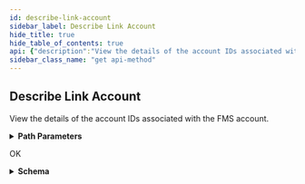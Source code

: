 ```yaml
---
id: describe-link-account
sidebar_label: Describe Link Account
hide_title: true
hide_table_of_contents: true
api: {"description":"View the details of the account IDs associated with the FMS account.\n","operationId":"get-v1-mgmt-linkaccounts-accountid","parameters":[{"description":"The unique ID of the account.\n","in":"path","name":"accountid","required":true,"schema":{"type":"string"}}],"requestBody":{"content":{"application/json":{"schema":{"additionalProperties":false,"properties":{},"title":"DescribeLinkAccountRequest","type":"object"}}}},"responses":{"200":{"content":{"application/json":{"schema":{"additionalProperties":false,"properties":{"Response":{"additionalProperties":false,"properties":{"AccountId":{"description":"The unique ID of the account.\n","maxLength":12,"pattern":"^$|^[0-9]+$","title":"Accountid","type":"string"},"CloudFormationTemplateURL":{"description":"The CFT URL.\n","title":"Cloudformationtemplateurl","type":"string"},"ExternalId":{"description":"A randomly generated UUID used to enable trust relationship in the role's policy.\n","title":"Externalid","type":"string"},"OnboardingStatus":{"allOf":[{"description":"An enumeration.","enum":["Success","Pending","Deleting","OffBoarding","DeleteFailed"],"title":"AccountTableEntryStatus","type":"string"}],"default":"Pending","description":"The status of account onboarding.\n"},"ServiceAccountId":{"description":"The unique ID of the dedicated service account.\n","maxLength":12,"pattern":"^$|^[0-9]+$","title":"Serviceaccountid","type":"string"},"SnsTopicArn":{"description":"The SNS topic ARN.\n","title":"Snstopicarn","type":"string"}},"title":"ResponseData","type":"object"},"ResponseStatus":{"additionalProperties":false,"properties":{"ErrorCode":{"default":0,"description":"Default value of a successful response is 0. Any other number indicates an error code.  \n\n400—HTTP bad request\n* InvalidOperationException—Operation failed because it is not valid. For example, when you delete an NGFW or rulestack in use.\n* InvalidRequestException—Operation failed due to invalid request. For example, unsupported parameter name or value in the request.\n* LimitExceededException—Operation failed due to violation in limit settings.\n* ResourceNotFoundException—Unable to locate a resource using the parameters you provided.\n* ThrottlingException—Operation failed due to throttling limitations.   \n\n500—Bad request \n* InternalServerError—Your request is valid but Cloud NGFW could not perform the operation due to a system issue.\n","title":"Errorcode","type":"integer"},"Reason":{"description":"The error description\n","title":"Reason","type":"string"}},"title":"Result","type":"object"}},"title":"DescribeLinkAccountResponse","type":"object"}}},"description":"OK"}},"tags":["UserOnboarding-LinkAccounts"],"method":"get","path":"/v1/mgmt/linkaccounts/{accountid}","servers":[{"url":"https://api.us-east-1.aws.cloudngfw.paloaltonetworks.com"}],"jsonRequestBodyExample":{},"info":{"contact":{},"description":"Cloud NGFW requires you to onboard an AWS account to create and manage the resources required by Cloud NGFW. The Cloud NGFW service uses a Cloud Formation Template (CFT) stack to create these roles needed for Cloud NGFW to access resources in your AWS environment.  \n\nA link account is an unverified account used to onboard an AWS account to a cloud NGFW service based on your input. A link account is required to run the CFT.  \n\n>**Note:** You can add only one link account per subscription.\n","title":"User Onboarding using Link Account","version":"1.0.0"},"postman":{"name":"Describe Link Account","description":{"content":"View the details of the account IDs associated with the FMS account.\n","type":"text/plain"},"url":{"path":["v1","mgmt","linkaccounts",":accountid"],"host":["{{baseUrl}}"],"query":[],"variable":[{"disabled":false,"description":{"content":"(Required) The unique ID of the account.\n","type":"text/plain"},"type":"any","value":"","key":"accountid"}]},"header":[{"key":"Content-Type","value":"application/json"},{"key":"Accept","value":"application/json"}],"method":"GET","body":{"mode":"raw","raw":"\"\"","options":{"raw":{"language":"json"}}}}}
sidebar_class_name: "get api-method"
---
```



## Describe Link Account



View the details of the account IDs associated with the FMS account.


<details style={{"marginBottom":"1rem"}}><summary style={{}}><strong>Path Parameters</strong></summary><div><ul><ParamsItem className={"paramsItem"} param={{"description":"The unique ID of the account.\n","in":"path","name":"accountid","required":true,"schema":{"type":"string"}}}></ParamsItem></ul></div></details><div><Tabs><TabItem label={"200"} value={"200"}><div>

OK

</div><div><details style={{}}><summary style={{"textAlign":"left"}}><strong>Schema</strong></summary><div style={{"textAlign":"left","marginLeft":"1rem"}}></div><ul style={{"marginLeft":"1rem"}}><SchemaItem collapsible={true} className={"schemaItem"}><details style={{}}><summary style={{}}><strong>Response</strong><span style={{"opacity":"0.6"}}> object</span></summary><div style={{"marginLeft":"1rem"}}><ul><SchemaItem collapsible={false} name={"AccountId"} required={false} schemaDescription={"The unique ID of the account.\n"} schemaName={"Accountid"} qualifierMessage={"**Possible values:** length ≤ 12, Value must match regular expression `^$|^[0-9]+$`"}></SchemaItem><SchemaItem collapsible={false} name={"CloudFormationTemplateURL"} required={false} schemaDescription={"The CFT URL.\n"} schemaName={"Cloudformationtemplateurl"} qualifierMessage={undefined}></SchemaItem><SchemaItem collapsible={false} name={"ExternalId"} required={false} schemaDescription={"A randomly generated UUID used to enable trust relationship in the role's policy.\n"} schemaName={"Externalid"} qualifierMessage={undefined}></SchemaItem><SchemaItem collapsible={true} className={"schemaItem"}><details style={{}}><summary style={{}}><strong>OnboardingStatus</strong><span style={{"opacity":"0.6"}}> object</span></summary><div style={{"marginLeft":"1rem"}}><div style={{"marginTop":".5rem","marginBottom":".5rem"}}>

The status of account onboarding.


</div><div><span className={"badge badge--info"} style={{"marginBottom":"1rem"}}>allOf</span><ul className={"allOf"}></ul></div></div></details></SchemaItem><SchemaItem collapsible={false} name={"ServiceAccountId"} required={false} schemaDescription={"The unique ID of the dedicated service account.\n"} schemaName={"Serviceaccountid"} qualifierMessage={"**Possible values:** length ≤ 12, Value must match regular expression `^$|^[0-9]+$`"}></SchemaItem><SchemaItem collapsible={false} name={"SnsTopicArn"} required={false} schemaDescription={"The SNS topic ARN.\n"} schemaName={"Snstopicarn"} qualifierMessage={undefined}></SchemaItem></ul></div></details></SchemaItem><SchemaItem collapsible={true} className={"schemaItem"}><details style={{}}><summary style={{}}><strong>ResponseStatus</strong><span style={{"opacity":"0.6"}}> object</span></summary><div style={{"marginLeft":"1rem"}}><ul><SchemaItem collapsible={false} name={"ErrorCode"} required={false} schemaDescription={"Default value of a successful response is 0. Any other number indicates an error code.  \n\n400—HTTP bad request\n* InvalidOperationException—Operation failed because it is not valid. For example, when you delete an NGFW or rulestack in use.\n* InvalidRequestException—Operation failed due to invalid request. For example, unsupported parameter name or value in the request.\n* LimitExceededException—Operation failed due to violation in limit settings.\n* ResourceNotFoundException—Unable to locate a resource using the parameters you provided.\n* ThrottlingException—Operation failed due to throttling limitations.   \n\n500—Bad request \n* InternalServerError—Your request is valid but Cloud NGFW could not perform the operation due to a system issue.\n"} schemaName={"Errorcode"} qualifierMessage={undefined}></SchemaItem><SchemaItem collapsible={false} name={"Reason"} required={false} schemaDescription={"The error description\n"} schemaName={"Reason"} qualifierMessage={undefined}></SchemaItem></ul></div></details></SchemaItem></ul></details></div></TabItem></Tabs></div>
      